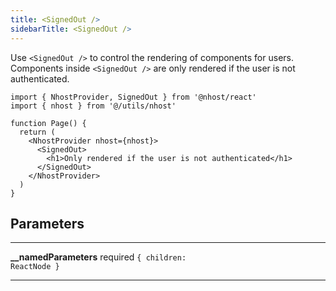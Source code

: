 ```yaml
---
title: <SignedOut />
sidebarTitle: <SignedOut />
---
```


Use `<SignedOut />` to control the rendering of components for users. Components inside `<SignedOut />` are only rendered if the user is not authenticated.

```tsx
import { NhostProvider, SignedOut } from '@nhost/react'
import { nhost } from '@/utils/nhost'

function Page() {
  return (
    <NhostProvider nhost={nhost}>
      <SignedOut>
        <h1>Only rendered if the user is not authenticated</h1>
      </SignedOut>
    </NhostProvider>
  )
}
```

## Parameters

---

**<span className="parameter-name">\_\_namedParameters</span>** <span className="optional-status">required</span> <code>&#123; children: ReactNode &#125;</code>

---

